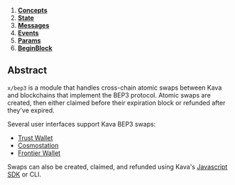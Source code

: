 
1. **[Concepts](01_concepts.md)**
2. **[State](02_state.md)**
3. **[Messages](03_messages.md)**
4. **[Events](04_events.md)**
5. **[Params](05_params.md)**
6. **[BeginBlock](06_begin_block.md)**

## Abstract

`x/bep3` is a module that handles cross-chain atomic swaps between Kava and blockchains that implement the BEP3 protocol. Atomic swaps are created, then either claimed before their expiration block or refunded after they've expired.

Several user interfaces support Kava BEP3 swaps:

- [Trust Wallet](https://trustwallet.com/)
- [Cosmostation](https://wallet.cosmostation.io/?network=kava)
- [Frontier Wallet](https://frontierwallet.com/)

Swaps can also be created, claimed, and refunded using Kava's [Javascript SDK](https://github.com/Kava-Labs/javascript-sdk) or CLI.


>
